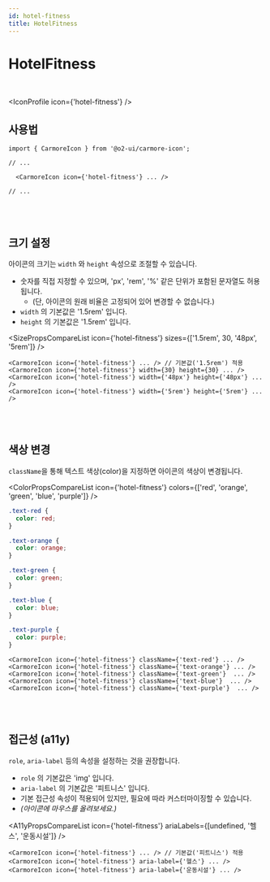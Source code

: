 ```yaml
---
id: hotel-fitness
title: HotelFitness
---
```




# HotelFitness

<br />

<IconProfile icon={'hotel-fitness'} />

## 사용법

```tsx
import { CarmoreIcon } from '@o2-ui/carmore-icon';

// ...

  <CarmoreIcon icon={'hotel-fitness'} ... />

// ...
```

<br />
<br />

## 크기 설정

아이콘의 크기는 `width` 와 `height` 속성으로 조절할 수 있습니다.

- 숫자를 직접 지정할 수 있으며, 'px', 'rem', '%' 같은 단위가 포함된 문자열도 허용됩니다.
  - (단, 아이콘의 원래 비율은 고정되어 있어 변경할 수 없습니다.)
- `width` 의 기본값은 '1.5rem' 입니다.
- `height` 의 기본값은 '1.5rem' 입니다.

<SizePropsCompareList icon={'hotel-fitness'} sizes={['1.5rem', 30, '48px', '5rem']} />

```tsx
<CarmoreIcon icon={'hotel-fitness'} ... /> // 기본값('1.5rem') 적용
<CarmoreIcon icon={'hotel-fitness'} width={30} height={30} ... />
<CarmoreIcon icon={'hotel-fitness'} width={'48px'} height={'48px'} ... />
<CarmoreIcon icon={'hotel-fitness'} width={'5rem'} height={'5rem'} ... />
```

<br />
<br />

## 색상 변경

`className`을 통해 텍스트 색상(color)을 지정하면 아이콘의 색상이 변경됩니다.

<ColorPropsCompareList icon={'hotel-fitness'} colors={['red', 'orange', 'green', 'blue', 'purple']} />

```css
.text-red {
  color: red;
}

.text-orange {
  color: orange;
}

.text-green {
  color: green;
}

.text-blue {
  color: blue;
}

.text-purple {
  color: purple;
}
```

```tsx
<CarmoreIcon icon={'hotel-fitness'} className={'text-red'} ... />
<CarmoreIcon icon={'hotel-fitness'} className={'text-orange'} ... />
<CarmoreIcon icon={'hotel-fitness'} className={'text-green'}  ... />
<CarmoreIcon icon={'hotel-fitness'} className={'text-blue'}  ... />
<CarmoreIcon icon={'hotel-fitness'} className={'text-purple'}  ... />
```

<br />
<br />

## 접근성 (a11y)

`role`, `aria-label` 등의 속성을 설정하는 것을 권장합니다.

- `role` 의 기본값은 'img' 입니다.
- `aria-label` 의 기본값은 '피트니스' 입니다.
- 기본 접근성 속성이 적용되어 있지만, 필요에 따라 커스터마이징할 수 있습니다.
- _(아이콘에 마우스를 올려보세요.)_

<A11yPropsCompareList icon={'hotel-fitness'} ariaLabels={[undefined, '헬스', '운동시설']} />

```tsx
<CarmoreIcon icon={'hotel-fitness'} ... /> // 기본값('피트니스') 적용
<CarmoreIcon icon={'hotel-fitness'} aria-label={'헬스'} ... />
<CarmoreIcon icon={'hotel-fitness'} aria-label={'운동시설'} ... />
```
